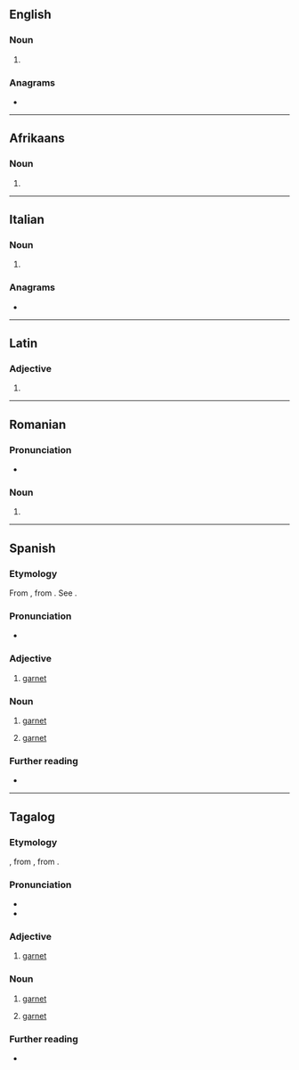 {{also|Granate}}
==English==

===Noun===
{{en-noun}}

# {{archaic form of|en|garnet}}

{{Webster 1913}}

===Anagrams===
* {{anagrams|en|a=aaegnrt|tanager|tangare}}

----

==Afrikaans==

===Noun===
{{head|af|noun form}}

# {{plural of|af|granaat}}

----

==Italian==

===Noun===
{{head|it|noun form|g=f}}

# {{plural of|it|granata}}

===Anagrams===
* {{anagrams|it|a=aaegnrt|anterga|argenta|garante|regnata|tanagre|tangerà}}

----

==Latin==

===Adjective===
{{la-adj-form|grānāte}}

# {{inflection of|la|grānātus||voc|m|s}}

----

==Romanian==

===Pronunciation===
* {{IPA|ro|[ɡraˈnate]}}

===Noun===
{{head|ro|noun form|g=f}}

# {{noun form of|ro|granată||indef|pl|;|indef|gen//dat|s}}

----

==Spanish==
{{wikipedia|lang=es|Granate (mineral)}}

===Etymology===
From {{bor|es|oc|granat}}, from {{der|es|ML.|grānātus}}. See {{cog|en|garnet}}.

===Pronunciation===
* {{hyphenation|es|gra|na|te}}
{{es-IPA}}

===Adjective===
{{es-adj}}

# [[garnet]]

===Noun===
{{es-noun|m}}

# {{lb|es|mineral}} [[garnet]]
# [[garnet]] {{gloss|color}}

===Further reading===
* {{R:es:DRAE}}

{{C|es|Birthstones|Gems|Reds}}

----

==Tagalog==

===Etymology===
{{bor+|tl|es|granate}}, from {{der|tl|oc|granat}}, from {{der|tl|ML.|grānātus}}.

===Pronunciation===
* {{hyph|tl|gra|na|te}}
* {{tl-IPA}}

===Adjective===
{{tl-adj}}

# {{lb|tl|color}} [[garnet]]

===Noun===
{{tl-noun|b={{tl-bay sc}}}}

# {{lb|tl|mineral}} [[garnet]]
# {{lb|tl|color}} [[garnet]]
#: {{color panel|722F37}}

===Further reading===
* {{R:Pambansang Diksiyonaryo}}

{{C|tl|Birthstones|Gems|Reds}}